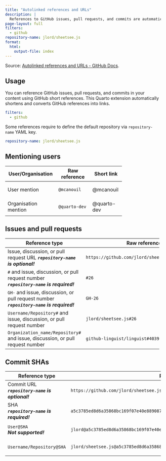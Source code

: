 ```yaml
---
title: "Autolinked references and URLs"
description: |
  References to GitHub issues, pull requests, and commits are automatically shortened and converted into links.
page-layout: full
filters:
  - github
repository-name: jlord/sheetsee.js
format:
  html:
    output-file: index
---
```


Source: [Autolinked references and URLs - GitHub Docs](https://docs.github.com/en/get-started/writing-on-github/working-with-advanced-formatting/autolinked-references-and-urls).

## Usage

You can reference GitHub issues, pull requests, and commits in your content using GitHub short references.
This Quarto extension automatically shortens and converts GitHub references into links.

```yml
filters:
  - github
```

Some references require to define the default repository via `repository-name` YAML key.

```yml
repository-name: jlord/sheetsee.js
```

## Mentioning users

+----------------------+----------------+-------------+
| User/Organisation    | Raw reference  | Short link  |
+======================+================+=============+
|                      | ```txt         |             |
| User mention         | @mcanouil      | @mcanouil   |
|                      | ```            |             |
+----------------------+----------------+-------------+
|                      | ```txt         |             |
| Organisation mention | @quarto-dev    | @quarto-dev |
|                      | ```            |             |
+----------------------+----------------+-------------+

## Issues and pull requests

+-------------------------------------------------------------------------------+------------------------------------------------+------------------------------------------------+
| Reference type                                                                | Raw reference                                  | Short link                                     |
+===============================================================================+================================================+================================================+
|                                                                               | ```txt                                         |                                                |
| Issue, discussion, or pull request URL                                        | https://github.com/jlord/sheetsee.js/issues/26 | https://github.com/jlord/sheetsee.js/issues/26 |
| ***`repository-name` is optional!***                                          | ```                                            |                                                |
+-------------------------------------------------------------------------------+------------------------------------------------+------------------------------------------------+
|                                                                               | ```txt                                         |                                                |
| `#` and issue, discussion, or pull request number \                           | #26                                            | #26                                            |
| ***`repository-name` is required!***                                          | ```                                            |                                                |
+-------------------------------------------------------------------------------+------------------------------------------------+------------------------------------------------+
|                                                                               | ```txt                                         |                                                |
| `GH-` and issue, discussion, or pull request number \                         | GH-26                                          | GH-26                                          |
| ***`repository-name` is required!***                                          | ```                                            |                                                |
+-------------------------------------------------------------------------------+------------------------------------------------+------------------------------------------------+
|                                                                               | ```txt                                         |                                                |
| `Username/Repository#` and issue, discussion, or pull request number          | jlord/sheetsee.js#26                           | jlord/sheetsee.js#26                           |
|                                                                               | ```                                            |                                                |
+-------------------------------------------------------------------------------+------------------------------------------------+------------------------------------------------+
|                                                                               | ```txt                                         |                                                |
| `Organization_name/Repository#` and issue, discussion, or pull request number | github-linguist/linguist#4039                  | github-linguist/linguist#4039                  |
|                                                                               | ```                                            |                                                |
+-------------------------------------------------------------------------------+------------------------------------------------+------------------------------------------------+

## Commit SHAs

+--------------------------------------+--------------------------------------------------------------------------------------+--------------------------------------------------------------------------------------+
| Reference type                       | Raw reference                                                                        | Short link                                                                           |
+======================================+======================================================================================+======================================================================================+
|                                      | ```txt                                                                               |                                                                                      |
| Commit URL                           | https://github.com/jlord/sheetsee.js/commit/a5c3785ed8d6a35868bc169f07e40e889087fd2e | https://github.com/jlord/sheetsee.js/commit/a5c3785ed8d6a35868bc169f07e40e889087fd2e |
| ***`repository-name` is optional!*** | ```                                                                                  |                                                                                      |
+--------------------------------------+--------------------------------------------------------------------------------------+--------------------------------------------------------------------------------------+
|                                      | ```txt                                                                               |                                                                                      |
| SHA \                                | a5c3785ed8d6a35868bc169f07e40e889087fd2e                                             | a5c3785ed8d6a35868bc169f07e40e889087fd2e                                             |
| ***`repository-name` is required!*** | ```                                                                                  |                                                                                      |
+--------------------------------------+--------------------------------------------------------------------------------------+--------------------------------------------------------------------------------------+
|                                      | ```txt                                                                               |                                                                                      |
| `User@SHA` \                         | jlord@a5c3785ed8d6a35868bc169f07e40e889087fd2e                                       | ***Not supported!***                                                                 |
| ***Not supported!***                 | ```                                                                                  |                                                                                      |
+--------------------------------------+--------------------------------------------------------------------------------------+--------------------------------------------------------------------------------------+
|                                      | ```txt                                                                               |                                                                                      |
| `Username/Repository@SHA`            | jlord/sheetsee.js@a5c3785ed8d6a35868bc169f07e40e889087fd2e                           | jlord/sheetsee.js@a5c3785ed8d6a35868bc169f07e40e889087fd2e                           |
|                                      | ```                                                                                  |                                                                                      |
+--------------------------------------+--------------------------------------------------------------------------------------+--------------------------------------------------------------------------------------+
